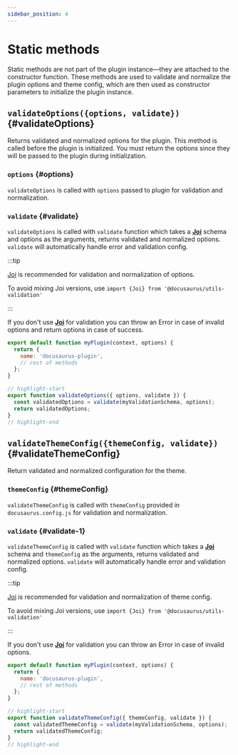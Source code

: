 ```yaml
---
sidebar_position: 4
---
```


# Static methods

Static methods are not part of the plugin instance—they are attached to the constructor function. These methods are used to validate and normalize the plugin options and theme config, which are then used as constructor parameters to initialize the plugin instance.

## `validateOptions({options, validate})` {#validateOptions}

Returns validated and normalized options for the plugin. This method is called before the plugin is initialized. You must return the options since they will be passed to the plugin during initialization.

### `options` {#options}

`validateOptions` is called with `options` passed to plugin for validation and normalization.

### `validate` {#validate}

`validateOptions` is called with `validate` function which takes a **[Joi](https://www.npmjs.com/package/joi)** schema and options as the arguments, returns validated and normalized options. `validate` will automatically handle error and validation config.

:::tip

[Joi](https://www.npmjs.com/package/joi) is recommended for validation and normalization of options.

To avoid mixing Joi versions, use `import {Joi} from '@docusaurus/utils-validation'`

:::

If you don't use **[Joi](https://www.npmjs.com/package/joi)** for validation you can throw an Error in case of invalid options and return options in case of success.

```js title="my-plugin/src/index.js"
export default function myPlugin(context, options) {
  return {
    name: 'docusaurus-plugin',
    // rest of methods
  };
}

// highlight-start
export function validateOptions({ options, validate }) {
  const validatedOptions = validate(myValidationSchema, options);
  return validatedOptions;
}
// highlight-end
```

## `validateThemeConfig({themeConfig, validate})` {#validateThemeConfig}

Return validated and normalized configuration for the theme.

### `themeConfig` {#themeConfig}

`validateThemeConfig` is called with `themeConfig` provided in `docusaurus.config.js` for validation and normalization.

### `validate` {#validate-1}

`validateThemeConfig` is called with `validate` function which takes a **[Joi](https://www.npmjs.com/package/joi)** schema and `themeConfig` as the arguments, returns validated and normalized options. `validate` will automatically handle error and validation config.

:::tip

[Joi](https://www.npmjs.com/package/joi) is recommended for validation and normalization of theme config.

To avoid mixing Joi versions, use `import {Joi} from '@docusaurus/utils-validation'`

:::

If you don't use **[Joi](https://www.npmjs.com/package/joi)** for validation you can throw an Error in case of invalid options.

```js title="my-theme/src/index.js"
export default function myPlugin(context, options) {
  return {
    name: 'docusaurus-plugin',
    // rest of methods
  };
}

// highlight-start
export function validateThemeConfig({ themeConfig, validate }) {
  const validatedThemeConfig = validate(myValidationSchema, options);
  return validatedThemeConfig;
}
// highlight-end
```
